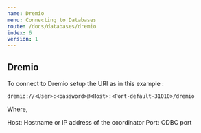 ```yaml
---
name: Dremio
menu: Connecting to Databases
route: /docs/databases/dremio
index: 6
version: 1
---
```


Dremio
-------------

To connect to Dremio setup the URI as in this example :
```
dremio://<User>:<password>@<Host>:<Port-default-31010>/dremio
```

Where,

Host: Hostname or IP address of the coordinator
Port: ODBC port
